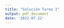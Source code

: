 ```yaml
---
title: "Solución Tarea 2"
output: pdf_document
date: '2022-07-22'
---
```


\documentclass{oxmathproblems}
\usepackage{blindtext}
\usepackage{hyperref}
\usepackage{geometry}

\course{ITAM - Estadística 1}
\oxfordterm{ Solución Assignment 01}
\sheetnumber{1}
\sheettitle{}



```r
knitr::opts_chunk$set(echo = TRUE)
```

## R Markdown

This is an R Markdown document. Markdown is a simple formatting syntax for authoring HTML, PDF, and MS Word documents. For more details on using R Markdown see <http://rmarkdown.rstudio.com>.

When you click the **Knit** button a document will be generated that includes both content as well as the output of any embedded R code chunks within the document. You can embed an R code chunk like this:

```r
summary(cars)
```

## Including Plots

You can also embed plots, for example:

```r
plot(pressure)
```

Note that the `echo = FALSE` parameter was added to the code chunk to prevent printing of the R code that generated the plot.
